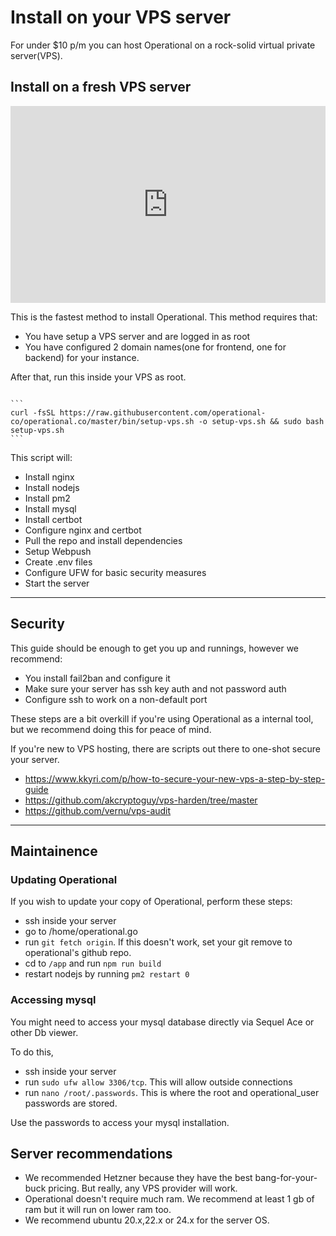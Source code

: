 
# Install on your VPS server

For under $10 p/m you can host Operational on a rock-solid virtual private server(VPS).

## Install on a fresh VPS server

<iframe width="100%" height="315" src="https://www.youtube.com/embed/Mxn5DEIaRi4?si=ZdCmlH2InjRz5XUC" title="YouTube video player" frameborder="0" allow="accelerometer; autoplay; clipboard-write; encrypted-media; gyroscope; picture-in-picture; web-share" referrerpolicy="strict-origin-when-cross-origin" allowfullscreen></iframe>

This is the fastest method to install Operational. This method requires that:

- You have setup a VPS server and are logged in as root
- You have configured 2 domain names(one for frontend, one for backend) for your instance.

After that, run this inside your VPS as root.


<Code lang="bash" client:load>
```
curl -fsSL https://raw.githubusercontent.com/operational-co/operational.co/master/bin/setup-vps.sh -o setup-vps.sh && sudo bash setup-vps.sh
```
</Code>

This script will:

- Install nginx
- Install nodejs
- Install pm2
- Install mysql
- Install certbot
- Configure nginx and certbot
- Pull the repo and install dependencies
- Setup Webpush
- Create .env files
- Configure UFW for basic security measures
- Start the server

---

## Security

This guide should be enough to get you up and runnings, however we recommend:

- You install fail2ban and configure it
- Make sure your server has ssh key auth and not password auth
- Configure ssh to work on a non-default port

These steps are a bit overkill if you're using Operational as a internal tool, but we recommend doing this for peace of mind.

If you're new to VPS hosting, there are scripts out there to one-shot secure your server.

- https://www.kkyri.com/p/how-to-secure-your-new-vps-a-step-by-step-guide
- https://github.com/akcryptoguy/vps-harden/tree/master
- https://github.com/vernu/vps-audit

---

## Maintainence

### Updating Operational

If you wish to update your copy of Operational, perform these steps:

- ssh inside your server
- go to /home/operational.go
- run `git fetch origin`. If this doesn't work, set your git remove to operational's github repo.
- cd to `/app` and run `npm run build`
- restart nodejs by running `pm2 restart 0`

### Accessing mysql

You might need to access your mysql database directly via Sequel Ace or other Db viewer.

To do this,

- ssh inside your server
- run `sudo ufw allow 3306/tcp`. This will allow outside connections
- run `nano /root/.passwords`. This is where the root and operational_user passwords are stored.

Use the passwords to access your mysql installation.

## Server recommendations

- We recommended Hetzner because they have the best bang-for-your-buck pricing. But really, any VPS provider will work.
- Operational doesn't require much ram. We recommend at least 1 gb of ram but it will run on lower ram too.
- We recommend ubuntu 20.x,22.x or 24.x for the server OS.


